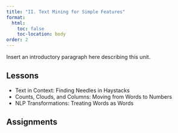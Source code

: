 ```yaml
---
title: "II. Text Mining for Simple Features"
format:
  html:
    toc: false
    toc-location: body
order: 2
---
```


Insert an introductory paragraph here describing this unit.

## Lessons

-   Text in Context: Finding Needles in Haystacks
-   Counts, Clouds, and Columns: Moving from Words to Numbers
-   NLP Transformations: Treating Words as Words

## Assignments
